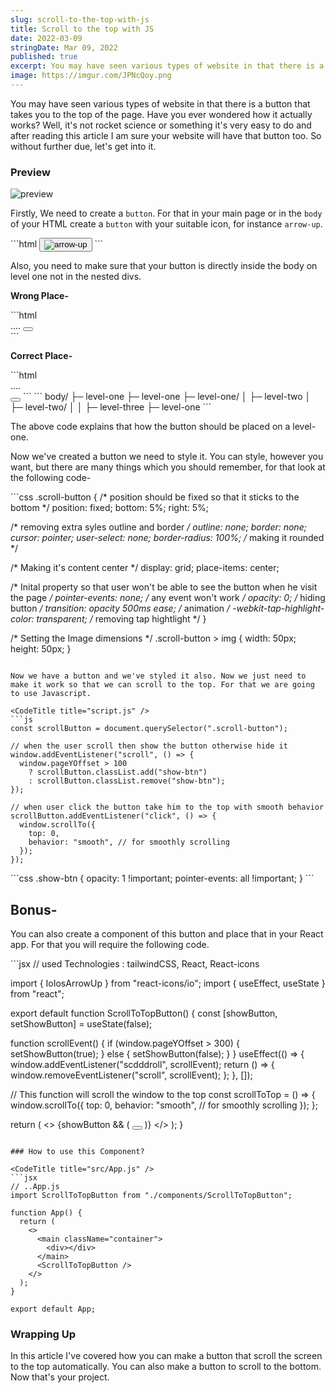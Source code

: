 ```yaml
---
slug: scroll-to-the-top-with-js
title: Scroll to the top with JS
date: 2022-03-09
stringDate: Mar 09, 2022
published: true
excerpt: You may have seen various types of website in that there is a button that takes you to the top of the page. Have you ever wondered how it actually works? Well, it's not rocket science or something it's very easy to do and after reading this article I am sure your website will have that button too. So without further due, let's get into it.
image: https://imgur.com/JPNcQoy.png
---
```


You may have seen various types of website in that there is a button that takes you to the top of the page. Have you ever wondered how it actually works? Well, it's not rocket science or something it's very easy to do and after reading this article I am sure your website will have that button too. So without further due, let's get into it.

### Preview

![preview](https://i.imgur.com/FbsmG7k.gif)

Firstly, We need to create a `button`. For that in your main page or in the `body` of your HTML create a `button` with your suitable icon, for instance `arrow-up`.

<CodeTitle title="index.html" />
```html
<button class="scroll-button">
  <img
    src="https://cdn-icons-png.flaticon.com/512/892/892692.png"
    alt="arrow-up"
  />
</button>
```

Also, you need to make sure that your button is directly inside the body on level one not in the nested divs.

**Wrong Place-**

<CodeTitle title="index.html" />
```html
<!--WRONG-->
<body>
  <div>
    <div></div>
    ....
    <!--WRONG Place for button-->
    <button></button>
  </div>
</body>
```

**Correct Place-**

<CodeTitle title="index.html" />
```html
<!--CORRECT-->
<body>
  <div>
    <div></div>
    ....
  </div>
  <!--CORRECT Place for button-->
  <button></button>
</body>
```

<CodeTitle title="directory" />
```
body/
├─ level-one
├─ level-one
├─ level-one/
│  ├─ level-two
│  ├─ level-two/
│  │  ├─ level-three
├─ level-one
```

The above code explains that how the button should be placed on a level-one.

Now we've created a button we need to style it. You can style, however you want, but there are many things which you should remember, for that look at the following code-

<CodeTitle title="styles.css" />
```css
.scroll-button {
  /* position should be fixed so that it sticks to the bottom */
  position: fixed;
  bottom: 5%;
  right: 5%;

  /* removing extra syles outline and border */
  outline: none;
  border: none;
  cursor: pointer;
  user-select: none;
  border-radius: 100%; /* making it rounded */

  /* Making it's content center */
  display: grid;
  place-items: center;

  /* Inital property so that user won't be able to see the button when he visit the page */
  pointer-events: none; /* any event won't work */
  opacity: 0; /* hiding button */
  transition: opacity 500ms ease; /* animation */
  -webkit-tap-highlight-color: transparent; /* removing tap hightlight */
}

/* Setting the Image dimensions */
.scroll-button > img {
  width: 50px;
  height: 50px;
}
```

Now we have a button and we've styled it also. Now we just need to make it work so that we can scroll to the top. For that we are going to use Javascript.

<CodeTitle title="script.js" />
```js
const scrollButton = document.querySelector(".scroll-button");

// when the user scroll then show the button otherwise hide it
window.addEventListener("scroll", () => {
  window.pageYOffset > 100
    ? scrollButton.classList.add("show-btn")
    : scrollButton.classList.remove("show-btn");
});

// when user click the button take him to the top with smooth behavior
scrollButton.addEventListener("click", () => {
  window.scrollTo({
    top: 0,
    behavior: "smooth", // for smoothly scrolling
  });
});
```


<CodeTitle title="styles.css" />
```css
.show-btn {
  opacity: 1 !important;
  pointer-events: all !important;
}
```

<Codepen id="JjOQKdW" />

## Bonus-

You can also create a component of this button and place that in your React app. For that you will require the following code.

<CodeTitle title="components/ScrollToTopButton.jsx" />
```jsx
// used Technologies : tailwindCSS, React, React-icons

import { IoIosArrowUp } from "react-icons/io";
import { useEffect, useState } from "react";

export default function ScrollToTopButton() {
  const [showButton, setShowButton] = useState(false);

  function scrollEvent() {
    if (window.pageYOffset > 300) {
      setShowButton(true);
    } else {
      setShowButton(false);
    }
  }
  useEffect(() => {
    window.addEventListener("scdddroll", scrollEvent);
    return () => {
      window.removeEventListener("scroll", scrollEvent);
    };
  }, []);

  // This function will scroll the window to the top
  const scrollToTop = () => {
    window.scrollTo({
      top: 0,
      behavior: "smooth", // for smoothly scrolling
    });
  };

  return (
    <>
      {showButton && (
        <button
          onClick={scrollToTop}
          className="fixed bottom-[10%] sm:bottom-[7%] right-0 m-5 sm:m-0 z-50"
        >
          <IoIosArrowUp className="bg-black dark:bg-gray-200 dark:text-darkPrimary text-white rounded-md shadow-lg text-[50px] md:mr-10" />
        </button>
      )}
    </>
  );
}
```

### How to use this Component?

<CodeTitle title="src/App.js" />
```jsx
// ..App.js
import ScrollToTopButton from "./components/ScrollToTopButton";

function App() {
  return (
    <>
      <main className="container">
        <div></div>
      </main>
      <ScrollToTopButton />
    </>
  );
}

export default App;
```

### Wrapping Up

In this article I've covered how you can make a button that scroll the screen to the top automatically. You can also make a button to scroll to the bottom. Now that's your project.

